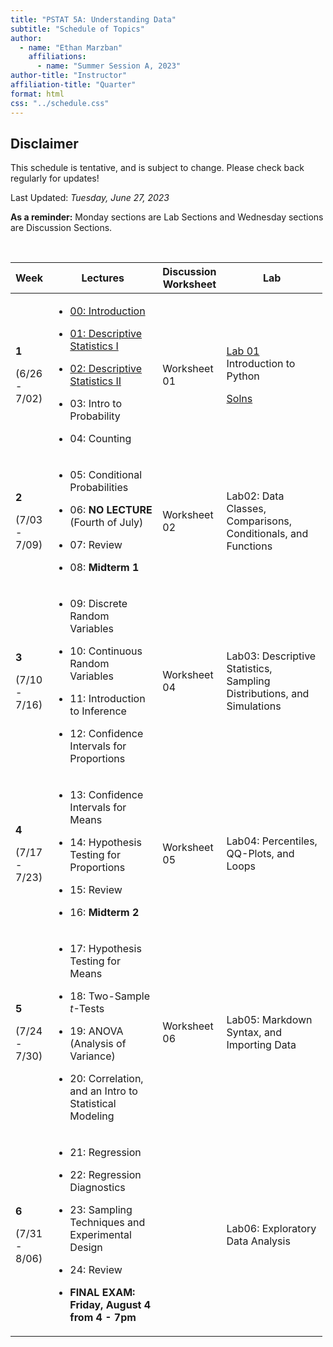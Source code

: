 ```yaml
---
title: "PSTAT 5A: Understanding Data"
subtitle: "Schedule of Topics"
author:
  - name: "Ethan Marzban"
    affiliations:
      - name: "Summer Session A, 2023"
author-title: "Instructor"
affiliation-title: "Quarter"
format: html
css: "../schedule.css"
---
```


::: callout-caution
## Disclaimer

This schedule is tentative, and is subject to change. Please check back regularly for updates!
:::

Last Updated: *Tuesday, June 27, 2023*\

**As a reminder:** Monday sections are Lab Sections and Wednesday sections are Discussion Sections.

\

+---------------+---------------------------------------------------------------------------------------------------------------------------------+----------------------+----------------------------------------------------------------------------------------------------------------------------+
| Week          | Lectures                                                                                                                        | Discussion Worksheet | Lab                                                                                                                        |
+===============+=================================================================================================================================+======================+============================================================================================================================+
| **1**         | -   <a href = "Lectures/Lecture00/Lec00.qmd" class = "button label-outline" target = "_blank">00: Introduction</a>              | Worksheet 01         | <a href = "Labs/Lab01/lab01.qmd" class = "button label-outline" target = "_blank">Lab 01</a> <br /> Introduction to Python |
|               |                                                                                                                                 |                      |                                                                                                                            |
| (6/26 - 7/02) | -   <a href = "Lectures/Lecture01/Lec01.qmd" class = "button label-outline" target = "_blank">01: Descriptive Statistics I</a>  |                      | <a href = "../Files/Labs/Lab01_Solns.pdf" class = "button label-outline" target = "_blank">Solns</a>                       |
|               |                                                                                                                                 |                      |                                                                                                                            |
|               | -   <a href = "Lectures/Lecture02/Lec02.qmd" class = "button label-outline" target = "_blank">02: Descriptive Statistics II</a> |                      |                                                                                                                            |
|               |                                                                                                                                 |                      |                                                                                                                            |
|               | -   03: Intro to Probability                                                                                                    |                      |                                                                                                                            |
|               |                                                                                                                                 |                      |                                                                                                                            |
|               | -   04: Counting                                                                                                                |                      |                                                                                                                            |
+---------------+---------------------------------------------------------------------------------------------------------------------------------+----------------------+----------------------------------------------------------------------------------------------------------------------------+
| **2**         | -   05: Conditional Probabilities                                                                                               | Worksheet 02         | Lab02: Data Classes, Comparisons, Conditionals, and Functions                                                              |
|               |                                                                                                                                 |                      |                                                                                                                            |
| (7/03 - 7/09) | -   06: **NO LECTURE** (Fourth of July)                                                                                         |                      |                                                                                                                            |
|               |                                                                                                                                 |                      |                                                                                                                            |
|               | -   07: Review                                                                                                                  |                      |                                                                                                                            |
|               |                                                                                                                                 |                      |                                                                                                                            |
|               | -   08: **Midterm 1**                                                                                                           |                      |                                                                                                                            |
+---------------+---------------------------------------------------------------------------------------------------------------------------------+----------------------+----------------------------------------------------------------------------------------------------------------------------+
| **3**         | -   09: Discrete Random Variables                                                                                               | Worksheet 04         | Lab03: Descriptive Statistics, Sampling Distributions, and Simulations                                                     |
|               |                                                                                                                                 |                      |                                                                                                                            |
| (7/10 - 7/16) | -   10: Continuous Random Variables                                                                                             |                      |                                                                                                                            |
|               |                                                                                                                                 |                      |                                                                                                                            |
|               | -   11: Introduction to Inference                                                                                               |                      |                                                                                                                            |
|               |                                                                                                                                 |                      |                                                                                                                            |
|               | -   12: Confidence Intervals for Proportions                                                                                    |                      |                                                                                                                            |
+---------------+---------------------------------------------------------------------------------------------------------------------------------+----------------------+----------------------------------------------------------------------------------------------------------------------------+
| **4**         | -   13: Confidence Intervals for Means                                                                                          | Worksheet 05         | Lab04: Percentiles, QQ-Plots, and Loops                                                                                    |
|               |                                                                                                                                 |                      |                                                                                                                            |
| (7/17 - 7/23) | -   14: Hypothesis Testing for Proportions                                                                                      |                      |                                                                                                                            |
|               |                                                                                                                                 |                      |                                                                                                                            |
|               | -   15: Review                                                                                                                  |                      |                                                                                                                            |
|               |                                                                                                                                 |                      |                                                                                                                            |
|               | -   16: **Midterm 2**                                                                                                           |                      |                                                                                                                            |
+---------------+---------------------------------------------------------------------------------------------------------------------------------+----------------------+----------------------------------------------------------------------------------------------------------------------------+
| **5**         | -   17: Hypothesis Testing for Means                                                                                            | Worksheet 06         | Lab05: Markdown Syntax, and Importing Data                                                                                 |
|               |                                                                                                                                 |                      |                                                                                                                            |
| (7/24 - 7/30) | -   18: Two-Sample *t*-Tests                                                                                                    |                      |                                                                                                                            |
|               |                                                                                                                                 |                      |                                                                                                                            |
|               | -   19: ANOVA (Analysis of Variance)                                                                                            |                      |                                                                                                                            |
|               |                                                                                                                                 |                      |                                                                                                                            |
|               | -   20: Correlation, and an Intro to Statistical Modeling                                                                       |                      |                                                                                                                            |
+---------------+---------------------------------------------------------------------------------------------------------------------------------+----------------------+----------------------------------------------------------------------------------------------------------------------------+
| **6**         | -   21: Regression                                                                                                              |                      | Lab06: Exploratory Data Analysis                                                                                           |
|               |                                                                                                                                 |                      |                                                                                                                            |
| (7/31 - 8/06) | -   22: Regression Diagnostics                                                                                                  |                      |                                                                                                                            |
|               |                                                                                                                                 |                      |                                                                                                                            |
|               | -   23: Sampling Techniques and Experimental Design                                                                             |                      |                                                                                                                            |
|               |                                                                                                                                 |                      |                                                                                                                            |
|               | -   24: Review                                                                                                                  |                      |                                                                                                                            |
|               |                                                                                                                                 |                      |                                                                                                                            |
|               | -   **FINAL EXAM: Friday, August 4 from 4 - 7pm**                                                                               |                      |                                                                                                                            |
+---------------+---------------------------------------------------------------------------------------------------------------------------------+----------------------+----------------------------------------------------------------------------------------------------------------------------+
